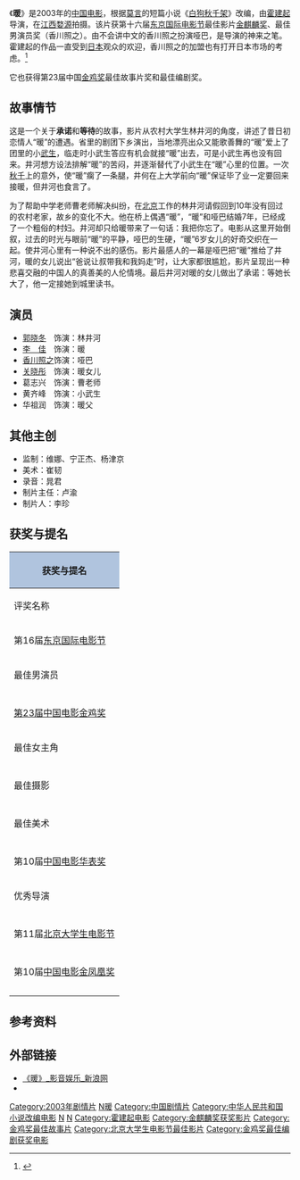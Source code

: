 {{Infobox Film
| name             = 暖
| original_name    = 
| image            = 电影暖.jpg
| caption          = 
| director         = [[霍建起|霍建起]]
| producer         = [[董凡|董凡]]
| writer           = [[秋实|秋实]]
| narrator         = 
| starring         = [[郭晓冬|郭晓冬]]<br />[[李佳_(演员)|李佳]]<br />[[香川照之|香川照之]]
| music            = [[三宝|三宝]]
| cinematography   = [[孙明_(摄影师)|孙明]]
| editing          = [[孔劲蕾|孔劲蕾]]
| studio           = （中国大陆）[[北京金海方舟文化发展有限公司|北京金海方舟文化发展有限公司]]
| distributor      = 日本东京剧场株式会社
| released         = 2003年11月4日(东京国际电影节)<br />2004年2月27日
| rate             = 
| runtime          = 104 分钟
| country          = [[中国大陆电影|中国大陆]]
| language         = [[普通話|普通話]]
| imdb_id          = 
| amg_id           = 
| budget           = 
| gross            = 
| preceded_by      = 
| followed_by      = 
}}
《'''暖'''》是2003年的[[中国电影|中国电影]]，根据[[莫言|莫言]]的短篇小说《[[白狗秋千架|白狗秋千架]]》改编，由[[霍建起|霍建起]]导演，在[[江西|江西]][[婺源|婺源]]拍摄。该片获第十六届[[东京国际电影节|东京国际电影节]]最佳影片[[金麒麟奖|金麒麟奖]]、最佳男演员奖（香川照之）。由不会讲中文的香川照之扮演哑巴，是导演的神来之笔。霍建起的作品一直受到[[日本|日本]]观众的欢迎，香川照之的加盟也有打开日本市场的考虑。<ref>{{Cite journal|title=从小说到电影改编的美学转换——《白狗秋千架》到《暖》|author=常静, 秦明超|url=https://kns.cnki.net/KCMS/detail/detail.aspx?dbcode=CJFQ&dbname=CJFDLAST2016&filename=BKZY201604046&uid=WEEvREcwSlJHSldRa1FhdXNXaEhoOHRpL3FPbnVHTEFPZFUrb09sUGdIND0=$9A4hF_YAuvQ5obgVAqNKPCYcEjKensW4IQMovwHtwkF4VYPoHbKxJw!!&v=MjMxMTJxNDlCWW9SOGVYMUx1eFlTN0RoMVQzcVRyV00xRnJDVVJMT2VadVJzRkN2Z1ZycktKeWJSZDdHNEg5Zk0=|journal=今传媒|issue=04|doi=|others=|year=2016|volume=|page=|issn=1672-8122|pmid=}}</ref>

它也获得第23届中国[[金鸡奖|金鸡奖]]最佳故事片奖和最佳编剧奖。

== 故事情节 ==
这是一个关于'''承诺'''和'''等待'''的故事，影片从农村大学生林井河的角度，讲述了昔日初恋情人“暖”的遭遇。省里的剧团下乡演出，当地漂亮出众又能歌善舞的“暖”爱上了团里的小[[武生|武生]]，临走时小武生答应有机会就接“暖”出去，可是小武生再也没有回来。井河想方设法排解“暖”的苦闷，并逐渐替代了小武生在“暖”心里的位置。一次[[秋千|秋千]]上的意外，使“暖”瘸了一条腿，井何在上大学前向“暖”保证毕了业一定要回来接暖，但井河也食言了。

为了帮助中学老师曹老师解决纠纷，在[[北京|北京]]工作的林井河请假回到10年没有回过的农村老家，故乡的变化不大。他在桥上偶遇“暖”，“暖”和哑巴结婚7年，已经成了一个粗俗的村妇。井河却只给暖带来了一句话：我把你忘了。电影从这里开始倒叙，过去的时光与眼前“暖”的平静，哑巴的生硬，“暖”6岁女儿的好奇交织在一起。使井河心里有一种说不出的感伤。影片最感人的一幕是哑巴把“暖”推给了井河，暖的女儿说出“爸说让叔带我和我妈走”时，让大家都很尴尬，影片呈现出一种悲喜交融的中国人的真善美的人伦情境。最后井河对暖的女儿做出了承诺：等她长大了，他一定接她到城里读书。

== 演员 ==
*[[郭晓冬|郭晓冬]]　饰演：林井河 
*[[李佳_(演员)|李　佳]]　饰演：暖
*[[香川照之|香川照之]]饰演：哑巴
*[[关晓彤|关晓彤]]　饰演：暖女儿
*葛志兴　饰演：曹老师
*黄齐峰　饰演：小武生
*华祖润　饰演：暖父

== 其他主创 ==
*监制：维娜、宁正杰、杨津京    
*美术：崔韧
*录音：晁君
*制片主任：卢渝
*制片人：李珍

==获奖与提名==
{| class="wikitable" style="margin: 1em 1em 1em 0; background: #f9f9f9; border: 2px #aaa solid; border-collapse: collapse; font-size: 90%;" cellspacing="0" cellpadding="4" border="2" 
|- bgcolor="#CCCCCC" align="center"
! colspan="4" style="background: LightSteelBlue;" | 获奖与提名
|- bgcolor="#CCCCCC" align="center" 
! 评奖名称
! 奖项
! 获得者
! 结果
|-
|rowspan=2|第16届[[东京国际电影节|东京国际电影节]]
|金麒麟奖
|霍建起
|bgcolor=lime|获奖
|-style="border-top:2px solid gray;"
|-
|最佳男演员
|香川照之
|bgcolor=lime|获奖
|-style="border-top:2px solid gray;"
|-
|rowspan=6|[[第23届中国电影金鸡奖|第23届中国电影金鸡奖]]
|最佳故事片
| ——
|bgcolor=orange|提名
|-style="border-top:2px solid gray;"
|-
|最佳导演
|霍建起
|bgcolor=orange|提名
|-style="border-top:2px solid gray;"
|-
|最佳编剧
|秋实（苏小卫）
|bgcolor=lime|获奖
|-style="border-top:2px solid gray;"
|-
|最佳女主角
|李佳
|bgcolor=orange|提名
|-style="border-top:2px solid gray;"
|-
|最佳摄影
|孙明
|bgcolor=orange|提名
|-style="border-top:2px solid gray;"
|-
|最佳美术
|崔韧
|bgcolor=orange|提名
|-style="border-top:2px solid gray;"
|-
|rowspan=2|第10届[[中国电影华表奖|中国电影华表奖]]
|市场开拓奖
| ——
|bgcolor=lime|获奖
|-style="border-top:2px solid gray;"
|-
|优秀导演
|霍建起
|bgcolor=lime|获奖
|-style="border-top:2px solid gray;"
|-
|rowspan=1|第11届[[北京大学生电影节|北京大学生电影节]]
|最佳故事片
| ——
|bgcolor=lime|获奖
|-style="border-top:2px solid gray;"
|-
|rowspan=1|第10届[[金凤凰奖|中国电影金凤凰奖]]
|表演艺术学会奖
|郭晓冬
|bgcolor=lime|获奖
|-style="border-top:2px solid gray;"
|-
|}

== 参考资料 ==
{{reflist}}

== 外部链接 ==
* [http://ent.sina.com.cn/m/c/f/nuan/index.html 《暖》_影音娱乐_新浪网] {{Wayback|url=http://ent.sina.com.cn/m/c/f/nuan/index.html |date=20090122043605 }}
* {{Mtime|16082}}

{{霍建起}}
{{东京大奖}}
{{中国电影金鸡奖最佳故事片}}
[[Category:2003年剧情片|Category:2003年剧情片]]
[[Category:2003年中国电影作品|N暖]]
[[Category:中国剧情片|Category:中国剧情片]]
[[Category:中华人民共和国小说改编电影|Category:中华人民共和国小说改编电影]]
[[Category:江西背景电影|N]]
[[Category:官話電影|N]]
[[Category:霍建起电影|Category:霍建起电影]]
[[Category:金麒麟奖获奖影片|Category:金麒麟奖获奖影片]]
[[Category:金鸡奖最佳故事片|Category:金鸡奖最佳故事片]]
[[Category:北京大学生电影节最佳影片|Category:北京大学生电影节最佳影片]]
[[Category:金鸡奖最佳编剧获奖电影|Category:金鸡奖最佳编剧获奖电影]]